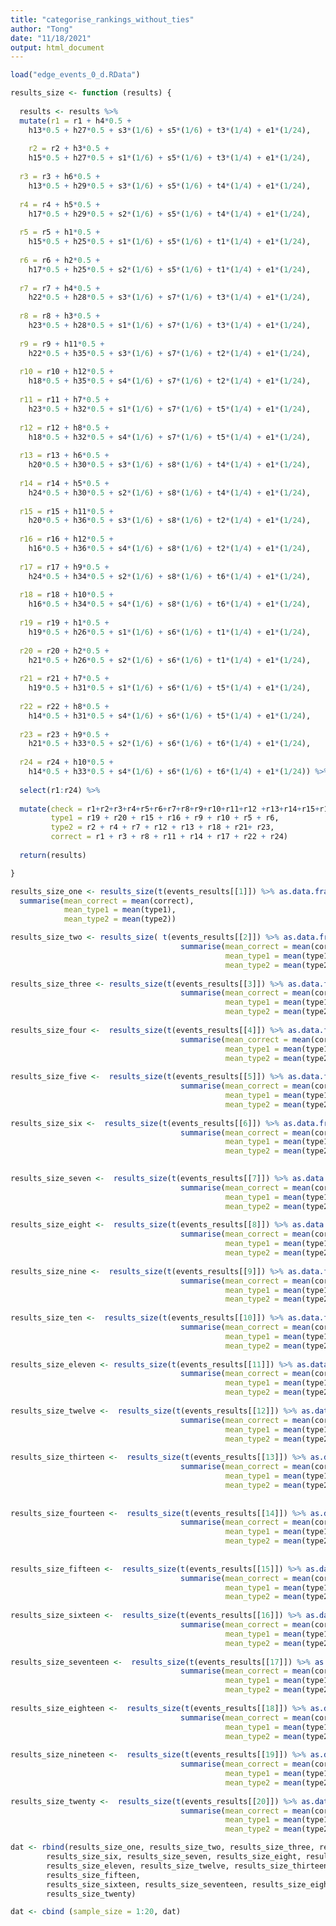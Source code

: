 ```yaml
---
title: "categorise_rankings_without_ties"
author: "Tong"
date: "11/18/2021"
output: html_document
---
```



```r
load("edge_events_0_d.RData")
```



```r

results_size <- function (results) {
  
  results <- results %>% 
  mutate(r1 = r1 + h4*0.5 + 
    h13*0.5 + h27*0.5 + s3*(1/6) + s5*(1/6) + t3*(1/4) + e1*(1/24),
    
    r2 = r2 + h3*0.5 + 
    h15*0.5 + h27*0.5 + s1*(1/6) + s5*(1/6) + t3*(1/4) + e1*(1/24), 
  
  r3 = r3 + h6*0.5 + 
    h13*0.5 + h29*0.5 + s3*(1/6) + s5*(1/6) + t4*(1/4) + e1*(1/24),
  
  r4 = r4 + h5*0.5 + 
    h17*0.5 + h29*0.5 + s2*(1/6) + s5*(1/6) + t4*(1/4) + e1*(1/24),
  
  r5 = r5 + h1*0.5 + 
    h15*0.5 + h25*0.5 + s1*(1/6) + s5*(1/6) + t1*(1/4) + e1*(1/24),
  
  r6 = r6 + h2*0.5 + 
    h17*0.5 + h25*0.5 + s2*(1/6) + s5*(1/6) + t1*(1/4) + e1*(1/24),
  
  r7 = r7 + h4*0.5 + 
    h22*0.5 + h28*0.5 + s3*(1/6) + s7*(1/6) + t3*(1/4) + e1*(1/24),
  
  r8 = r8 + h3*0.5 + 
    h23*0.5 + h28*0.5 + s1*(1/6) + s7*(1/6) + t3*(1/4) + e1*(1/24),
  
  r9 = r9 + h11*0.5 + 
    h22*0.5 + h35*0.5 + s3*(1/6) + s7*(1/6) + t2*(1/4) + e1*(1/24),
  
  r10 = r10 + h12*0.5 + 
    h18*0.5 + h35*0.5 + s4*(1/6) + s7*(1/6) + t2*(1/4) + e1*(1/24),
  
  r11 = r11 + h7*0.5 + 
    h23*0.5 + h32*0.5 + s1*(1/6) + s7*(1/6) + t5*(1/4) + e1*(1/24),
  
  r12 = r12 + h8*0.5 + 
    h18*0.5 + h32*0.5 + s4*(1/6) + s7*(1/6) + t5*(1/4) + e1*(1/24),
  
  r13 = r13 + h6*0.5 + 
    h20*0.5 + h30*0.5 + s3*(1/6) + s8*(1/6) + t4*(1/4) + e1*(1/24),
  
  r14 = r14 + h5*0.5 + 
    h24*0.5 + h30*0.5 + s2*(1/6) + s8*(1/6) + t4*(1/4) + e1*(1/24),
  
  r15 = r15 + h11*0.5 +
    h20*0.5 + h36*0.5 + s3*(1/6) + s8*(1/6) + t2*(1/4) + e1*(1/24), 
  
  r16 = r16 + h12*0.5 + 
    h16*0.5 + h36*0.5 + s4*(1/6) + s8*(1/6) + t2*(1/4) + e1*(1/24), 
  
  r17 = r17 + h9*0.5 + 
    h24*0.5 + h34*0.5 + s2*(1/6) + s8*(1/6) + t6*(1/4) + e1*(1/24),
  
  r18 = r18 + h10*0.5 + 
    h16*0.5 + h34*0.5 + s4*(1/6) + s8*(1/6) + t6*(1/4) + e1*(1/24),
  
  r19 = r19 + h1*0.5 +
    h19*0.5 + h26*0.5 + s1*(1/6) + s6*(1/6) + t1*(1/4) + e1*(1/24),
  
  r20 = r20 + h2*0.5 + 
    h21*0.5 + h26*0.5 + s2*(1/6) + s6*(1/6) + t1*(1/4) + e1*(1/24),
  
  r21 = r21 + h7*0.5 + 
    h19*0.5 + h31*0.5 + s1*(1/6) + s6*(1/6) + t5*(1/4) + e1*(1/24),
  
  r22 = r22 + h8*0.5 + 
    h14*0.5 + h31*0.5 + s4*(1/6) + s6*(1/6) + t5*(1/4) + e1*(1/24),
  
  r23 = r23 + h9*0.5 + 
    h21*0.5 + h33*0.5 + s2*(1/6) + s6*(1/6) + t6*(1/4) + e1*(1/24),
  
  r24 = r24 + h10*0.5 + 
    h14*0.5 + h33*0.5 + s4*(1/6) + s6*(1/6) + t6*(1/4) + e1*(1/24)) %>%
    
  select(r1:r24) %>%
    
  mutate(check = r1+r2+r3+r4+r5+r6+r7+r8+r9+r10+r11+r12 +r13+r14+r15+r16+r17+r18+r19+r20+r21+r22+r23+r24,
         type1 = r19 + r20 + r15 + r16 + r9 + r10 + r5 + r6,
         type2 = r2 + r4 + r7 + r12 + r13 + r18 + r21+ r23,
         correct = r1 + r3 + r8 + r11 + r14 + r17 + r22 + r24)
  
  return(results)

}

```


```r
results_size_one <- results_size(t(events_results[[1]]) %>% as.data.frame()) %>%
  summarise(mean_correct = mean(correct),
            mean_type1 = mean(type1),
            mean_type2 = mean(type2))

results_size_two <- results_size( t(events_results[[2]]) %>% as.data.frame()) %>%
                                      summarise(mean_correct = mean(correct),
                                                mean_type1 = mean(type1),
                                                mean_type2 = mean(type2))
  
results_size_three <- results_size(t(events_results[[3]]) %>% as.data.frame()) %>%
                                      summarise(mean_correct = mean(correct),
                                                mean_type1 = mean(type1),
                                                mean_type2 = mean(type2))
  
results_size_four <-  results_size(t(events_results[[4]]) %>% as.data.frame()) %>%
                                      summarise(mean_correct = mean(correct),
                                                mean_type1 = mean(type1),
                                                mean_type2 = mean(type2))
  
results_size_five <-  results_size(t(events_results[[5]]) %>% as.data.frame()) %>%
                                      summarise(mean_correct = mean(correct),
                                                mean_type1 = mean(type1),
                                                mean_type2 = mean(type2))
  
results_size_six <-  results_size(t(events_results[[6]]) %>% as.data.frame()) %>%
                                      summarise(mean_correct = mean(correct),
                                                mean_type1 = mean(type1),
                                                mean_type2 = mean(type2))

  
results_size_seven <-  results_size(t(events_results[[7]]) %>% as.data.frame()) %>%
                                      summarise(mean_correct = mean(correct),
                                                mean_type1 = mean(type1),
                                                mean_type2 = mean(type2))
  
results_size_eight <-  results_size(t(events_results[[8]]) %>% as.data.frame()) %>%
                                      summarise(mean_correct = mean(correct),
                                                mean_type1 = mean(type1),
                                                mean_type2 = mean(type2))
                                      
results_size_nine <-  results_size(t(events_results[[9]]) %>% as.data.frame()) %>%
                                      summarise(mean_correct = mean(correct),
                                                mean_type1 = mean(type1),
                                                mean_type2 = mean(type2))
                                     
results_size_ten <-  results_size(t(events_results[[10]]) %>% as.data.frame()) %>%
                                      summarise(mean_correct = mean(correct),
                                                mean_type1 = mean(type1),
                                                mean_type2 = mean(type2))
                                    
results_size_eleven <- results_size(t(events_results[[11]]) %>% as.data.frame()) %>%
                                      summarise(mean_correct = mean(correct),
                                                mean_type1 = mean(type1),
                                                mean_type2 = mean(type2))
  
results_size_twelve <-  results_size(t(events_results[[12]]) %>% as.data.frame()) %>%
                                      summarise(mean_correct = mean(correct),
                                                mean_type1 = mean(type1),
                                                mean_type2 = mean(type2))
                                      
results_size_thirteen <-  results_size(t(events_results[[13]]) %>% as.data.frame()) %>%
                                      summarise(mean_correct = mean(correct),
                                                mean_type1 = mean(type1),
                                                mean_type2 = mean(type2))
                                      
  
results_size_fourteen <-  results_size(t(events_results[[14]]) %>% as.data.frame()) %>%
                                      summarise(mean_correct = mean(correct),
                                                mean_type1 = mean(type1),
                                                mean_type2 = mean(type2))
                                      
  
results_size_fifteen <-  results_size(t(events_results[[15]]) %>% as.data.frame()) %>%
                                      summarise(mean_correct = mean(correct),
                                                mean_type1 = mean(type1),
                                                mean_type2 = mean(type2))
  
results_size_sixteen <-  results_size(t(events_results[[16]]) %>% as.data.frame()) %>%
                                      summarise(mean_correct = mean(correct),
                                                mean_type1 = mean(type1),
                                                mean_type2 = mean(type2))
  
results_size_seventeen <-  results_size(t(events_results[[17]]) %>% as.data.frame()) %>%
                                      summarise(mean_correct = mean(correct),
                                                mean_type1 = mean(type1),
                                                mean_type2 = mean(type2))
  
results_size_eighteen <-  results_size(t(events_results[[18]]) %>% as.data.frame()) %>%
                                      summarise(mean_correct = mean(correct),
                                                mean_type1 = mean(type1),
                                                mean_type2 = mean(type2))
                                      
results_size_nineteen <-  results_size(t(events_results[[19]]) %>% as.data.frame()) %>%
                                      summarise(mean_correct = mean(correct),
                                                mean_type1 = mean(type1),
                                                mean_type2 = mean(type2))
  
results_size_twenty <-  results_size(t(events_results[[20]]) %>% as.data.frame()) %>%
                                      summarise(mean_correct = mean(correct),
                                                mean_type1 = mean(type1),
                                                mean_type2 = mean(type2))

dat <- rbind(results_size_one, results_size_two, results_size_three, results_size_four, results_size_five,
        results_size_six, results_size_seven, results_size_eight, results_size_nine, results_size_ten,
        results_size_eleven, results_size_twelve, results_size_thirteen, results_size_fourteen,
        results_size_fifteen,
        results_size_sixteen, results_size_seventeen, results_size_eighteen, results_size_nineteen,
        results_size_twenty)

dat <- cbind (sample_size = 1:20, dat)

```

